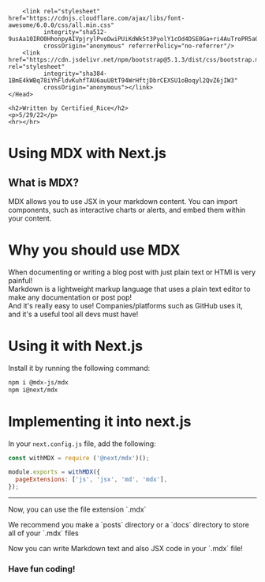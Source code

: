 
<div>
    <Head>
        <title>Certified_Rice</title>
        <link rel="icon" href="https://avatars.githubusercontent.com/certifiedrice" />

        <link rel="stylesheet" href="https://cdnjs.cloudflare.com/ajax/libs/font-awesome/6.0.0/css/all.min.css"
              integrity="sha512-9usAa10IRO0HhonpyAIVpjrylPvoDwiPUiKdWk5t3PyolY1cOd4DSE0Ga+ri4AuTroPR5aQvXU9xC6qOPnzFeg=="
              crossOrigin="anonymous" referrerPolicy="no-referrer"/>
        <link href="https://cdn.jsdelivr.net/npm/bootstrap@5.1.3/dist/css/bootstrap.min.css" rel="stylesheet"
              integrity="sha384-1BmE4kWBq78iYhFldvKuhfTAU6auU8tT94WrHftjDbrCEXSU1oBoqyl2QvZ6jIW3"
              crossOrigin="anonymous"></link>
    </Head>

    <h2>Written by Certified_Rice</h2>
    <p>5/29/22</p>
    <hr></hr>
</div>

# Using MDX with Next.js

## What is MDX?
<p>MDX allows you to use JSX in your markdown content. You can import components, such as interactive charts or alerts, and embed them within your content.</p>

# Why you should use MDX
When documenting or writing a blog post with just plain text or HTMl is very painful!\
Markdown is a lightweight markup language that uses a plain text editor to make any documentation or post pop!\
And it's really easy to use! Companies/platforms such as GitHub uses it, and it's a useful tool all devs must have!

# Using it with Next.js
Install it by running the following command:

```bash
npm i @mdx-js/mdx
npm i@next/mdx
```

# Implementing it into next.js

In your `next.config.js` file, add the following:

```js
const withMDX = require ('@next/mdx')();

module.exports = withMDX({
  pageExtensions: ['js', 'jsx', 'md', 'mdx'],
});
```

<hr></hr>

<p>Now, you can use the file extension `.mdx`</p>
<p>We recommend you make a `posts` directory or a `docs` directory to store all of your `.mdx` files</p>
<p>Now you can write Markdown text and also JSX code in your `.mdx` file!</p>

### Have fun coding!
